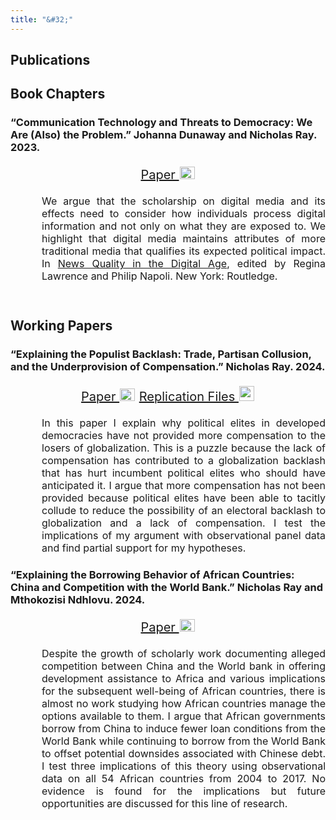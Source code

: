 ```yaml
---
title: "&#32;"
---
```

<head> <meta Nicholas Norfleet Ray/>
  <!-- Google tag (gtag.js) -->
  <script async src="https://www.googletagmanager.com/gtag/js?id=G-2BJ6GPSDGY"></script>
  <script>
    window.dataLayer = window.dataLayer || [];
    function gtag(){dataLayer.push(arguments);}
    gtag('js', new Date());
    gtag('config', 'G-2BJ6GPSDGY');
  </script>
  <meta Research/>
  <meta Working Papers/>
</head>
<section>
  <h1> Publications </h1>
  <h2> Book Chapters </h2>
  <h3> "Communication Technology and Threats to Democracy: We Are (Also) the Problem." Johanna Dunaway and Nicholas Ray. 2023.</h3>
  <p align="center" style = "font-size:20px;"> 
  <a href = research_files/Dunaway,_Ray,_Lawrence_and_Napoli_Pre-Print_Copy.pdf>Paper <img src="teaching_files/evaluation.png" style="width:24px;height:20px;padding:1px;"></a> </p>
  <p align="justify" style="font-size:16px;margin-left:50px;margin-bottom:1.5cm;"> We argue that the scholarship on digital media and its effects need to consider how individuals process digital information and not only on what they are exposed to. We highlight that digital media maintains attributes of more traditional media that qualifies its expected political impact. In <a href=https://www.taylorfrancis.com/books/edit/10.4324/9781003257998/news-quality-digital-age-regina-lawrence-philip-napoli> News Quality in the Digital Age</a>, edited by Regina Lawrence and Philip Napoli. New York: Routledge.</p>
  <h1> Working Papers </h1>
  <div id="div_id"></div> 
  <h3> "Explaining the Populist Backlash: Trade, Partisan Collusion, and the Underprovision of Compensation." Nicholas Ray. 2024.  </h3>
  <p align="center" style = "font-size:20px;"> 
  <a href = research_files/Paper.pdf>Paper <img src="teaching_files/evaluation.png" style="width:24px;height:20px;padding:1px;"></a>
  <a href=research_files/replication_files.zip> Replication Files <img src="teaching_files/evaluation.png" style="width:24px;height:24px;padding:1px;"></a> 
  </p>
  <p align="justify" style="font-size:16px;margin-left: 50px;"> In this paper I explain why political elites in developed democracies have not provided more compensation to the losers of globalization. This is a puzzle because the lack of compensation has contributed to a globalization backlash that has hurt incumbent political elites who should have anticipated it. I argue that more compensation has not been provided because political elites have been able to tacitly collude to reduce the possibility of an electoral backlash to globalization and a lack of compensation. I test the implications of my argument with observational panel data and find partial support for my hypotheses. </p>
  <h3> "Explaining the Borrowing Behavior of African Countries: China and Competition with the World Bank." Nicholas Ray and Mthokozisi Ndhlovu. 2024. </h3>
  <p align="center" style = "font-size:20px;"> 
  <a href = research_files/Borrowing_Behavior.pdf>Paper <img src="teaching_files/evaluation.png" style="width:24px;height:20px;padding:1px;"></a>
  </p>
  <p align="justify" style="font-size:16px;margin-left: 50px;"> Despite the growth of scholarly work documenting alleged competition between China and the World bank in offering development assistance to Africa and various implications for the subsequent well-being of African countries, there is almost no work studying how African countries manage the options available to them. I argue that African governments borrow from China to induce fewer loan conditions from the World Bank while continuing to borrow from the World Bank to offset potential downsides associated with Chinese debt. I test three implications of this theory using observational data on all 54 African countries from 2004 to 2017. No evidence is found for the implications but future opportunities are discussed for this line of research.
    </p>
</section>